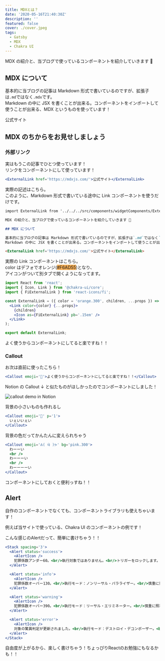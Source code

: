 ```yaml
---
title: MDXとは？
date: '2020-05-16T21:40:30Z'
description: ''
featured: false
cover: ./cover.jpeg
tags:
  - Gatsby
  - MDX
  - Chakra UI
---
```




MDX の紹介と、当ブログで使っているコンポーネントを紹介していきます 💪

## MDX について

基本的に当ブログの記事は Markdown 形式で書いているのですが、拡張子は`.md`ではなく`.mdx`です。  
Markdown の中に JSX を書くことが出来る。コンポーネントをインポートして使うことが出来る、MDX というものを使っています！

<ExternalLink href='https://mdxjs.com/'>公式サイト</ExternalLink>

## MDX のちからをお見せしましょう

### 外部リンク

実はもうこの記事でひとつ使っています！  
リンクをコンポーネントにして使っています！

```jsx demo
<ExternalLink href='https://mdxjs.com/'>公式サイト</ExternalLink>
```

実際の記述はこちら。  
このように、Markdown 形式で書いている途中に Link コンポーネントを使うだけです。

```md title=mdx
import ExternalLink from '../../../src/components/widgetComponents/ExternalLink';

MDX の紹介と、当ブログで使っているコンポーネントを紹介していきます 💪

## MDX について

基本的に当ブログの記事は Markdown 形式で書いているのですが、拡張子は`.md`ではなく`.mdx`です。  
Markdown の中に JSX を書くことが出来る。コンポーネントをインポートして使うことが出来る、MDX というものを使っています！

<ExternalLink href='https://mdxjs.com/'>公式サイト</ExternalLink>
```

実際の Link コンポーネントはこちら。  
color はデフォでオレンジ(<span style="background-color: #F6AD55">#F6AD55</span>)となり、  
アイコンがついて別タブで開くようになってます。

```jsx title=Link.jsx
import React from 'react';
import { Icon, Link } from '@chakra-ui/core';
import { FiExternalLink } from 'react-icons/fi';

const ExternalLink = ({ color = 'orange.300', children, ...props }) => (
  <Link color={color} {...props}>
    {children}
    <Icon as={FiExternalLink} pb='.15em' />
  </Link>
);

export default ExternalLink;
```

<Callout emoji='🙌' my='5'>
  よく使うからコンポーネントにしてると楽ですね！！
</Callout>

### Callout

お次は直前に使ったこちら！

```jsx demo
<Callout emoji='🙌'>よく使うからコンポーネントにしてると楽ですね！！</Callout>
```

Notion の Callout ↓ と似たものがほしかったのでコンポーネントにしました！

![callout demo in Notion](./notion-callout.gif)

背景の小さいものも作れるし

```jsx demo
<Callout emoji='🕺' p='1'>
  いぇいいぇい
</Callout>
```

背景の色だってかんたんに変えられちゃう

```jsx demo
<Callout emoji='ᕕ( ᐛ )ᕗ' bg='pink.300'>
  わーーい
  <br />
  わーーーい
  <br />
  わーーーーい
</Callout>
```

コンポーネントにしておくと便利っすね！！

## Alert

自作のコンポーネントでなくても、コンポーネントライブラリも使えちゃいます！

例えば当サイトで使っている、<ExternalLink href='https://chakra-ui.com/'>Chakra UI</ExternalLink> のコンポーネントの例です！

こんな感じのAlertだって、簡単に書けちゃう！！

```jsx demo title=Alertコンポーネントの例
<Stack spacing='3'>
  <Alert status='success'>
    <AlertIcon />
    犯罪係数アンダー60。<br/>執行対象ではありません。<br/>トリガーをロックします。
  </Alert>

  <Alert status='info'>
    <AlertIcon />
    犯罪係数オーバー130。<br/>執行モード：ノンリーサル・パラライザー。<br/>慎重に照準を定め 対象を制圧して下さい。
  </Alert>

  <Alert status='warning'>
    <AlertIcon />
    犯罪係数オーバー390。<br/>執行モード：リーサル・エリミネーター。<br/>慎重に照準を定め、対象を排除してください。
  </Alert>

  <Alert status='error'>
    <AlertIcon />
    対象の驚異判定が更新されました。<br/>執行モード：デストロイ・デコンポーザー。<br/>対象を完全排除します。ご注意下さい。
  </Alert>
</Stack>
```

<Callout emoji='🥰' my='5'>自由度が上がるから、楽しく書けちゃう！ちょっぴりReactのお勉強にもなるかも！！</Callout>